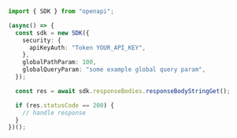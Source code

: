 ```typescript showLineNumbers copy filename="Response Body String Get usage example"
import { SDK } from "openapi";

(async() => {
  const sdk = new SDK({
    security: {
      apiKeyAuth: "Token YOUR_API_KEY",
    },
    globalPathParam: 100,
    globalQueryParam: "some example global query param",
  });

  const res = await sdk.responseBodies.responseBodyStringGet();

  if (res.statusCode == 200) {
    // handle response
  }
})();
```
